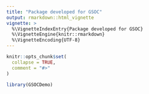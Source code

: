 ```yaml
---
title: "Package developed for GSOC"
output: rmarkdown::html_vignette
vignette: >
  %\VignetteIndexEntry{Package developed for GSOC}
  %\VignetteEngine{knitr::rmarkdown}
  %\VignetteEncoding{UTF-8}
---
```


```r
knitr::opts_chunk$set(
  collapse = TRUE,
  comment = "#>"
)
```

```r
library(GSOCDemo)
```
